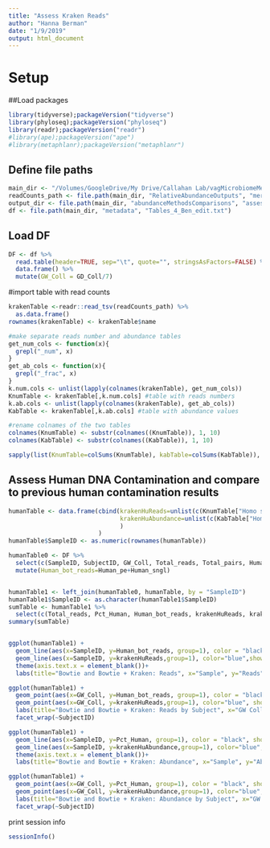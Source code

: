```yaml
---
title: "Assess Kraken Reads"
author: "Hanna Berman"
date: "1/9/2019"
output: html_document
---
```

# Setup

##Load packages
```r
library(tidyverse);packageVersion("tidyverse")
library(phyloseq);packageVersion("phyloseq")
library(readr);packageVersion("readr")
#library(ape);packageVersion("ape")
#library(metaphlanr);packageVersion("metaphlanr")
```

## Define file paths
```r
main_dir <- "/Volumes/GoogleDrive/My Drive/Callahan Lab/vagMicrobiomeMetagenome/"
readCounts_path <- file.path(main_dir, "RelativeAbundanceOutputs", "merged_braken_KrakenReads_pe.tsv")
output_dir <- file.path(main_dir, "abundanceMethodsComparisons", "assessKraken")
df <- file.path(main_dir, "metadata", "Tables_4_Ben_edit.txt")
```

## Load DF
```r
DF <- df %>%
  read.table(header=TRUE, sep="\t", quote="", stringsAsFactors=FALSE) %>%
  data.frame() %>%
  mutate(GW_Coll = GD_Coll/7)
```

#import table with read counts
```r
krakenTable <-readr::read_tsv(readCounts_path) %>%
  as.data.frame()  
rownames(krakenTable) <- krakenTable$name 

#make separate reads number and abundance tables
get_num_cols <- function(x){
  grepl("_num", x)
}
get_ab_cols <- function(x){
  grepl("_frac", x)
}
k.num.cols <- unlist(lapply(colnames(krakenTable), get_num_cols))
KnumTable <- krakenTable[,k.num.cols] #table with reads numbers
k.ab.cols <- unlist(lapply(colnames(krakenTable), get_ab_cols))
KabTable <- krakenTable[,k.ab.cols] #table with abundance values

#rename colnames of the two tables
colnames(KnumTable) <- substr(colnames((KnumTable)), 1, 10)
colnames(KabTable) <- substr(colnames((KabTable)), 1, 10)

sapply(list(KnumTable=colSums(KnumTable), kabTable=colSums(KabTable)), summary)
```

## Assess Human DNA Contamination and compare to previous human contamination results
```r
humanTable <- data.frame(cbind(krakenHuReads=unlist(c(KnumTable["Homo sapiens",])),
                               krakenHuAbundance=unlist(c(KabTable["Homo sapiens",]))
                               )
                         )
humanTable$SampleID <- as.numeric(rownames(humanTable))

humanTable0 <- DF %>%
  select(c(SampleID, SubjectID, GW_Coll, Total_reads, Total_pairs, Human_pe, Human_sngl, Pct_Human)) %>%
  mutate(Human_bot_reads=Human_pe+Human_sngl)


humanTable1 <- left_join(humanTable0, humanTable, by = "SampleID")
humanTable1$SampleID <- as.character(humanTable1$SampleID)
sumTable <- humanTable1 %>%
  select(c(Total_reads, Pct_Human, Human_bot_reads, krakenHuReads, krakenHuAbundance))
summary(sumTable)


ggplot(humanTable1) +
  geom_line(aes(x=SampleID, y=Human_bot_reads, group=1), color = "black", show.legend = TRUE) +
  geom_line(aes(x=SampleID, y=krakenHuReads,group=1), color="blue",show.legend = TRUE) +
  theme(axis.text.x = element_blank())+
  labs(title="Bowtie and Bowtie + Kraken: Reads", x="Sample", y="Reads") 

ggplot(humanTable1) +
  geom_point(aes(x=GW_Coll, y=Human_bot_reads, group=1), color = "black", show.legend = TRUE) +
  geom_point(aes(x=GW_Coll, y=krakenHuReads,group=1), color="blue", show.legend = TRUE) +
  labs(title="Bowtie and Bowtie + Kraken: Reads by Subject", x="GW Coll", y="Reads") +
  facet_wrap(~SubjectID)

ggplot(humanTable1) +
  geom_line(aes(x=SampleID, y=Pct_Human, group=1), color = "black", show.legend = TRUE) +
  geom_line(aes(x=SampleID, y=krakenHuAbundance,group=1), color="blue", show.legend = TRUE) +
  theme(axis.text.x = element_blank())+
  labs(title="Bowtie and Bowtie + Kraken: Abundance", x="Sample", y="Abundance") 

ggplot(humanTable1) +
  geom_point(aes(x=GW_Coll, y=Pct_Human, group=1), color = "black", show.legend = TRUE) +
  geom_point(aes(x=GW_Coll, y=krakenHuAbundance,group=1), color="blue", show.legend = TRUE) +
  labs(title="Bowtie and Bowtie + Kraken: Abundance by Subject", x="GW Coll", y="Abundance") +
  facet_wrap(~SubjectID)
```


print session info
```r
sessionInfo()
```